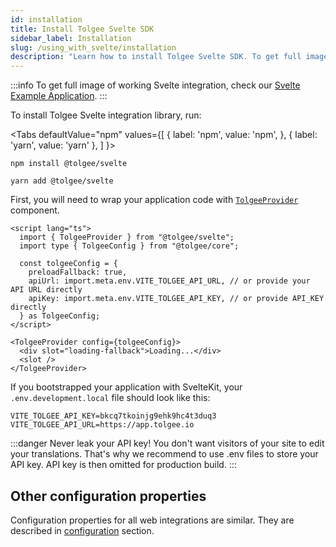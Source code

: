 ```yaml
---
id: installation
title: Install Tolgee Svelte SDK
sidebar_label: Installation
slug: /using_with_svelte/installation
description: "Learn how to install Tolgee Svelte SDK. To get full image of working Svelte integration, check our Svelte Example Application."
---
```



:::info
To get full image of working Svelte integration, check our [Svelte Example Application](https://github.com/tolgee/svelte-example).
:::

To install Tolgee Svelte integration library, run:




<Tabs
  defaultValue="npm"
  values={[
    { label: 'npm', value: 'npm', },
    { label: 'yarn', value: 'yarn' },
  ]
  }>
  <TabItem value="npm">

```shell
npm install @tolgee/svelte
```

  </TabItem>
  <TabItem value="yarn">

```shell
yarn add @tolgee/svelte
```

  </TabItem>
</Tabs>

First, you will need to wrap your application code with [`TolgeeProvider`](/using_with_svelte/api.mdx#tolgeeprovider) component.

```svelte
<script lang="ts">
  import { TolgeeProvider } from "@tolgee/svelte";
  import type { TolgeeConfig } from "@tolgee/core";

  const tolgeeConfig = {
    preloadFallback: true,
    apiUrl: import.meta.env.VITE_TOLGEE_API_URL, // or provide your API URL directly
    apiKey: import.meta.env.VITE_TOLGEE_API_KEY, // or provide API_KEY directly
  } as TolgeeConfig;
</script>

<TolgeeProvider config={tolgeeConfig}>
  <div slot="loading-fallback">Loading...</div>
  <slot />
</TolgeeProvider>
```

If you bootstrapped your application with SvelteKit, your `.env.development.local` file should look like this:

```shell
VITE_TOLGEE_API_KEY=bkcq7tkoinjg9ehk9hc4t3duq3
VITE_TOLGEE_API_URL=https://app.tolgee.io
```

:::danger
Never leak your API key! You don't want visitors of your site to edit your translations. That's why we recommend to use
.env files to store your API key. API key is then omitted for production build.
:::

## Other configuration properties
Configuration properties for all web integrations are similar. They are described in [configuration](../configuration)
section.
